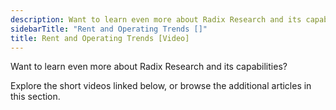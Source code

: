 ```yaml
---
description: Want to learn even more about Radix Research and its capabilities?
sidebarTitle: "Rent and Operating Trends []"
title: Rent and Operating Trends [Video]
---
```


Want to learn even more about Radix Research and its capabilities?


Explore the short videos linked below, or browse the additional articles in this section. 


<Steps>
  <Step title="[Snapshot and Trends](kb://article/zendesk:radix:10741999461517)">
  </Step>
  <Step title="[Employment](kb://article/zendesk:radix:16518346159117) & [Housing Affordability](kb://article/zendesk:radix:16513190010893)">
  </Step>
  <Step title="[Construction Pipeline](kb://article/zendesk:radix:10742027560845)">
  </Step>
  <Step title="[Rent & Operating Trends Report](kb://article/zendesk:radix:10742125736589)">
  </Step>
</Steps>

